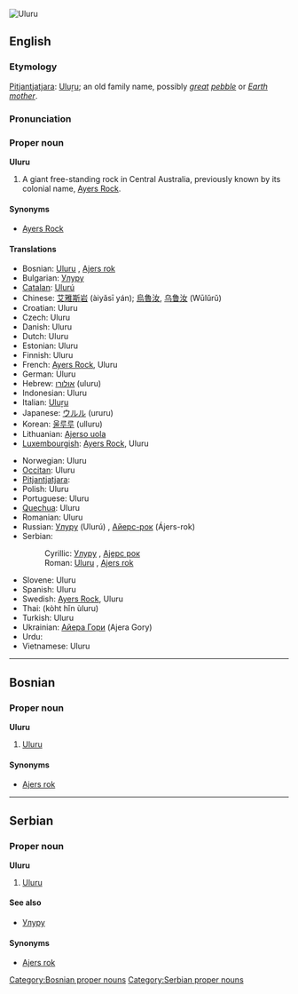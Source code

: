 [[Image:Uluru_Australia%281%29.jpg|thumb|right|Uluru]]
{{wikipedia}}
==English==

===Etymology===
[[Pitjantjatjara]]: [[Uluṟu]]; an old family name, possibly ''[[great]] [[pebble]]'' or ''[[Earth]] [[mother]]''.

===Pronunciation===
{{SAMPA|'uluru}}

===Proper noun===
'''Uluru'''

# A giant free-standing rock in Central Australia, previously known by its colonial name, [[Ayers Rock]].

====Synonyms====
* [[Ayers Rock]]<!-- was it ever officially Ayer’s Rock with an apostrope? -->

====Translations====
{{top}}
* Bosnian: [[Uluru#Bosnian|Uluru]] {{m}}, [[Ajers rok#Bosnian|Ajers rok]] {{m}}
* Bulgarian: [[Улуру]]
* [[Catalan]]: [[Ulurú]]
* Chinese: [[艾雅斯岩]] (àiyǎsī yán); [[烏魯汝]], [[乌鲁汝]] (Wūlǔrǔ)
* Croatian: Uluru
* Czech: Uluru
* Danish: Uluru
* Dutch: Uluru
* Estonian: Uluru
* Finnish: Uluru
* French: [[Ayers Rock#French|Ayers Rock]], Uluru
* German: Uluru
* Hebrew: [[אולורו]] (uluru) {{m}}
* Indonesian: Uluru
* Italian: [[Uluṟu]]
* Japanese: [[ウルル]] (ururu)
* Korean: [[울루루]] (ulluru)
* Lithuanian: [[Ajerso uola]]
* [[Luxembourgish]]: [[Ayers Rock]], Uluru
{{mid}}
* Norwegian: Uluru
* [[Occitan]]: Uluru
* [[Pitjantjatjara]]: {{unicode|[[Uluṟu]]}}
* Polish: Uluru
* Portuguese: Uluru {{m}}
* [[Quechua]]: Uluru
* Romanian: Uluru
* Russian: [[Улуру#Russian|Улуру]] (Ulurú) {{m}}, [[Айерс-рок]] (Ájers-rok) {{m}}
* Serbian:
*: Cyrillic: [[Улуру#Serbian|Улуру]] {{m}}, [[Ајерс рок]] {{m}}
*: Roman: [[Uluru#Serbian|Uluru]] {{m}}, [[Ajers rok#Serbian|Ajers rok]] {{m}}
* Slovene: Uluru
* Spanish: Uluru {{m}}
* Swedish: [[Ayers Rock]], Uluru
* Thai: {{Thai|[[โขดหินอุลูรู]]}} (kòht hĭn ùluru)
* Turkish: Uluru
* Ukrainian: [[Айера Гори]] (Ajera Gory)
* Urdu: {{ur-Arab|[[اولورو]]}}
* Vietnamese: Uluru
{{bottom}}

----

==Bosnian==

===Proper noun===
'''Uluru''' {{m}}

# [[#English|Uluru]]

====Synonyms====
* [[Ajers rok#Bosnian|Ajers rok]]

[[Category:Bosnian proper nouns]]

----

==Serbian==

===Proper noun===
'''Uluru''' {{m}}

# [[#English|Uluru]]

====See also====
* [[Улуру#Serbian|Улуру]]

====Synonyms====
* [[Ajers rok#Serbian|Ajers rok]]

[[Category:Serbian proper nouns]]